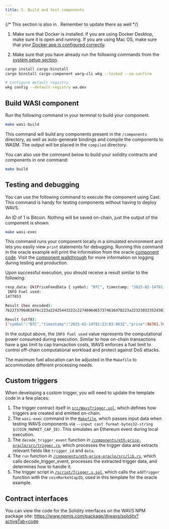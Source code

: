 ```yaml
---
title: 5. Build and test components
---
```


<Callout title="Before proceeding" type="warn">

{/* This section is also in [](./2-setup.mdx). Remember to update there as well */}

1. Make sure that Docker is installed. If you are using Docker Desktop, make sure it is open and running. If you are using Mac OS, make sure that your[ Docker app is configured correctly](./2-setup#docker).

2. Make sure that you have already run the following commands from the [system setup section](./2-setup#cargo-components).

```bash
cargo install cargo-binstall
cargo binstall cargo-component warg-cli wkg --locked --no-confirm

# Configure default registry
wkg config --default-registry wa.dev
```


</Callout>

## Build WASI component

Run the following command in your terminal to build your component.

```bash
make wasi-build
```

This command will build any components present in the `/components` directory, as well as auto-generate bindings and compile the components to WASM. The output will be placed in the `compiled` directory.

<Callout title="Build command" type="info">
You can also use the command below to build your solidity contracts and components in one command:

```bash
make build
```

</Callout>

## Testing and debugging

You can use the following command to execute the component using Cast. This command is handy for testing components without having to deploy WAVS.

An ID of 1 is Bitcoin. Nothing will be saved on-chain, just the output of the component is shown.


```bash
make wasi-exec
```

This command runs your component locally in a simulated environment and lets you easily view `print` statements for debugging. Running this command in the oracle example will print the information from the oracle [component code](./4-component#logging). Visit the [component walkthrough](./4-component#logging) for more information on logging during testing and production.


Upon successful execution, you should receive a result similar to the following:

```bash
resp_data: Ok(PriceFeedData { symbol: "BTC", timestamp: "2025-02-14T01:23:03.963Z", price: 96761.74120116462 })
 INFO Fuel used:
1477653

Result (hex encoded):
7b2273796d626f6c223a22425443222c2274696d657374616d70223a22323032352d30322d31345430313a32333a30332e3936335a222c227072696365223a39363736312e37343132303131363436327d

Result (utf8):
{"symbol":"BTC","timestamp":"2025-02-14T01:23:03.963Z","price":96761.74120116462}
```

<Callout title="Fuel" type="info">

In the output above, the `INFO Fuel used` value represents the computational power consumed during execution. Similar to how on-chain transactions have a gas limit to cap transaction costs, WAVS enforces a fuel limit to control off-chain computational workload and protect against DoS attacks.

The maximum fuel allocation can be adjusted in the `Makefile` to accommodate different processing needs.

</Callout>


## Custom triggers

When developing a custom trigger, you will need to update the template code in a few places:

1. The trigger contract itself in [`src/WavsTrigger.sol`](https://github.com/Lay3rLabs/wavs-foundry-template/tree/v0.3.0/src/contracts/WavsTrigger.sol), which defines how triggers are created and emitted on-chain.
2. The `wasi-exec` command in the [`Makefile`](https://github.com/Lay3rLabs/wavs-foundry-template/tree/v0.3.0/Makefile#L39-L43), which passes input data when testing WAVS components via `--input cast format-bytes32-string $(COIN_MARKET_CAP_ID)`. This simulates an Ethereum event during local execution.
3. The `decode_trigger_event` function in [`/components/eth-price-oracle/src/trigger.rs`](https://github.com/Lay3rLabs/wavs-foundry-template/tree/v0.3.0/components/eth-price-oracle/src/trigger.rs#L11-L21), which processes the trigger data and extracts relevant fields like `trigger_id` and `data`.
4. The `run` function in [`/components/eth-price-oracle/src/lib.rs`](https://github.com/Lay3rLabs/wavs-foundry-template/tree/v0.3.0/components/eth-price-oracle/src/lib.rs#L13), which calls decode_trigger_event, processes the extracted trigger data, and determines how to handle it.
5. The trigger script in [`/script/Trigger.s.sol`](https://github.com/Lay3rLabs/wavs-foundry-template/tree/v0.3.0/script/Trigger.s.sol#L15), which calls the `addTrigger` function with the `coinMarketCapID`, used in this template for the oracle example.

##  Contract interfaces

You can view the code for the Solidity interfaces on the WAVS NPM package site: https://www.npmjs.com/package/@wavs/solidity?activeTab=code

